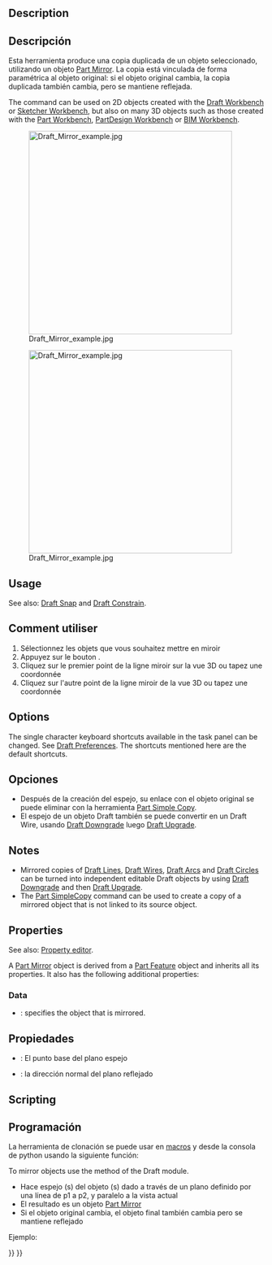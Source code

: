 <languages/>

{{Docnav
|[[Draft_Scale|Scale]]
|[[Draft_Offset|Offset]]
|[[Draft_Workbench|Draft]]
|IconL=Draft_Scale.svg
|IconR=Draft_Offset.svg
|IconC=Workbench_Draft.svg
}}

<div class="mw-translate-fuzzy">
{{GuiCommand/es
|Name=Draft Mirror
|Name/es=Draft Mirror
|MenuLocation=Draft → Mirror
|Workbenches=[[Draft_Workbench/es|Draft]], [[Arch_Workbench/es|Arch]]
|SeeAlso=[[Draft Scale/es|Draft Scale]]
}}
</div>

==Description== 

<div class="mw-translate-fuzzy">
== Descripción ==
Esta herramienta produce una copia duplicada de un objeto seleccionado, utilizando un objeto [[Part Mirror]]. La copia está vinculada de forma paramétrica al objeto original: si el objeto original cambia, la copia duplicada también cambia, pero se mantiene reflejada.
</div>

The command can be used on 2D objects created with the [[Draft_Workbench|Draft Workbench]] or [[Sketcher_Workbench|Sketcher Workbench]], but also on many 3D objects such as those created with the [[Part_Workbench|Part Workbench]], [[PartDesign_Workbench|PartDesign Workbench]] or [[BIM_Workbench|BIM Workbench]].

[[Image:Draft_Mirror_example.jpg|400px]]
<div class="mw-translate-fuzzy">
[[Image:Draft_Mirror_example.jpg|400px]]
</div>

==Usage== 

See also: [[Draft_Snap|Draft Snap]] and [[Draft_Constrain|Draft Constrain]].

<div class="mw-translate-fuzzy">
== Comment utiliser ==
# Sélectionnez les objets que vous souhaitez mettre en miroir
# Appuyez sur le bouton {{KEY | [[Image: Draft Mirror.png | 16px]] [[Draft Mirror]]}}.
# Cliquez sur le premier point de la ligne miroir sur la vue 3D ou tapez une coordonnée
# Cliquez sur l'autre point de la ligne miroir de la vue 3D ou tapez une coordonnée
</div>

==Options==

The single character keyboard shortcuts available in the task panel can be changed. See [[Draft_Preferences|Draft Preferences]]. The shortcuts mentioned here are the default shortcuts.

<div class="mw-translate-fuzzy">
== Opciones ==
* Después de la creación del espejo, su enlace con el objeto original se puede eliminar con la herramienta [[Part_SimpleCopy | Part Simple Copy]].
* El espejo de un objeto Draft también se puede convertir en un Draft Wire, usando [[Draft Downgrade]] luego [[Draft Upgrade]].
</div>

==Notes==

* Mirrored copies of [[Draft_Line|Draft Lines]], [[Draft_Wire|Draft Wires]], [[Draft_Arc|Draft Arcs]] and [[Draft_Circle|Draft Circles]] can be turned into independent editable Draft objects by using [[Draft_Downgrade|Draft Downgrade]] and then [[Draft_Upgrade|Draft Upgrade]].
* The [[Part_SimpleCopy|Part SimpleCopy]] command can be used to create a copy of a mirrored object that is not linked to its source object.

==Properties==

See also: [[property_editor|Property editor]].

A [[Part_Mirror|Part Mirror]] object is derived from a [[Part_Feature|Part Feature]] object and inherits all its properties. It also has the following additional properties:

===Data===

{{TitleProperty|Base}}

* {{PropertyData|Source|Link}}: specifies the object that is mirrored.

{{TitleProperty|Plane}}

<div class="mw-translate-fuzzy">
== Propiedades ==
* {{PropertyData | Base}}: El punto base del plano espejo
* {{PropertyData | Normal}}: la dirección normal del plano reflejado
</div>

==Scripting==

<div class="mw-translate-fuzzy">
==Programación==
La herramienta de clonación se puede usar en [[macros]] y desde la consola de python usando la siguiente función:
</div>

To mirror objects use the {{incode|mirror}} method of the Draft module.

{{Code|code=
mirrored_list = mirror(objlist, p1, p2)
}}

<div class="mw-translate-fuzzy">
* Hace espejo (s) del objeto (s) dado a través de un plano definido por una línea de p1 a p2, y paralelo a la vista actual
* El resultado es un objeto [[Part Mirror]]
* Si el objeto original cambia, el objeto final también cambia pero se mantiene reflejado
</div>

Ejemplo:

{{Code|code=
import FreeCAD as App
import Draft

doc = App.newDocument()

place = App.Placement(FreeCAD.Vector(1000, 0, 0), App.Rotation())
polygon1 = Draft.make_polygon(3, 750)
polygon2 = Draft.make_polygon(5, 750, placement=place)

p1 = App.Vector(2000, -1000, 0)
p2 = App.Vector(2000, 1000, 0)

line1 = Draft.make_line(p1, p2)
mirrored1 = Draft.mirror(polygon1, p1, p2)

Line2 = Draft.make_line(-p1, -p2)
mirrored2 = Draft.mirror([polygon1, polygon2], -p1, -p2)

doc.recompute()
}}


{{Docnav
|[[Draft_Scale|Scale]]
|[[Draft_Offset|Offset]]
|[[Draft_Workbench|Draft]]
|IconL=Draft_Scale.svg
|IconR=Draft_Offset.svg
|IconC=Workbench_Draft.svg
}}

{{Draft Tools navi{{#translation:}}}}
{{Userdocnavi{{#translation:}}}}